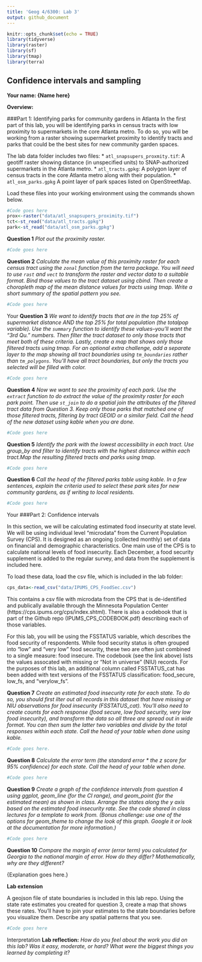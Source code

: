```yaml
---
title: 'Geog 4/6300: Lab 3'
output: github_document
---
```


```r
knitr::opts_chunk$set(echo = TRUE)
library(tidyverse)
library(raster)
library(sf)
library(tmap)
library(terra)
```

## Confidence intervals and sampling

**Your name: {Name here}**

**Overview:**

###Part 1: Identifying parks for community gardens in Atlanta
In the first part of this lab, you will be identifying parks in census tracts with low proximity to supermarkets in the core Atlanta metro. To do so, you will be working from a raster showing supermarket proximity to identify tracts and parks that could be the best sites for new community garden spaces.

The lab data folder includes two files:
* `atl_snapsupers_proxmity.tif`: A geotiff raster showing distance (in unspecified units) to SNAP-authorized supermarkets in the Atlanta metro.
* `atl_tracts.gpkg`: A polygon layer of census tracts in the core Atlanta metro along with their population.
* `atl_osm_parks.gpkg` A point layer of park spaces listed on OpenStreetMap.

Load these files into your working environment using the commands shown below.

```r
#Code goes here
prox<-raster("data/atl_snapsupers_proximity.tif")
tct<-st_read("data/atl_tracts.gpkg")
park<-st_read("data/atl_osm_parks.gpkg") 
```

**Question 1** _Plot out the proximity raster._

```r
#Code goes here
```

**Question 2** _Calculate the mean value of this proximity raster for each census tract using the `zonal` function from the terra package. You will need to use `rast` and `vect` to transform the raster and vector data to a suitable format. Bind those values to the tract dataset using cbind. Then create a choropleth map of the mean distance values for tracts using tmap. Write a short summary of the spatial pattern you see._

```r
#Code goes here
```

{Your response goes here}

**Question 3** _We want to identify tracts that are in the top 25% of supermarket distance AND the top 25% for total population (the totalpop variable). Use the `summary` function to identify these values--you'll want the "3rd Qu." numbers. Then filter the tract dataset to only those tracts that meet both of these criteria. Lastly, create a map that shows only those filtered tracts using tmap. For an optional extra challenge, add a separate layer to the map showing all tract boundaries using `tm_boundaries` rather than `tm_polygons`. You'll have all tract boundaries, but only the tracts you selected will be filled with color._

```r
#Code goes here
```

**Question 4** _Now we want to see the proximity of each park. Use the `extract` function to do extract the value of the proximity raster for each park point. Then use `st_join` to do a spatial join the attributes of the filtered tract data from Question 3. Keep only those parks that matched one of those filtered tracts, filtering by tract GEOID or a similar field. Call the head of the new dataset using kable when you are done._

```r
#Code goes here
```

**Question 5** _Identify the park with the lowest accessibility in each tract. Use group_by and filter to identify tracts with the highest distance within each tract.Map the resulting filtered tracts and parks using tmap._

```r
#Code goes here
```

**Question 6** _Call the head of the filtered parks table using kable. In a few sentences, explain the criteria used to select these park sites for new community gardens, as if writing to local residents._

```r
#Code goes here
```

{Your response goes here}

###Part 2: Confidence intervals

In this section, we will be calculating estimated food insecurity at state level. We will be using individual level “microdata” from the Current Population Survey (CPS). It is designed as an ongoing (collected monthly) set of data on financial and demographic characteristics. One main use of the CPS is to calculate national levels of food insecurity. Each December, a food security supplement is added to the regular survey, and data from the supplement is included here.

To load these data, load the csv file, which is included in the lab folder:

```r
cps_data<-read_csv("data/IPUMS_CPS_FoodSec.csv")
```

This contains a csv file with microdata from the CPS that is de-identified and publically available through the Minnesota Population Center (https://cps.ipums.org/cps/index.shtml). There is also a codebook that is part of the Github repo (IPUMS_CPS_CODEBOOK.pdf) describing each of those variables.

For this lab, you will be using the FSSTATUS variable, which describes the food security of respondents. While food security status is often grouped into “low” and “very low” food security, these two are often just combined to a single measure: food insecure. The codebook (see the link above) lists the values assocated with missing or "Not in universe" (NIU) records. For the purposes of this lab, an additional column called FSSTATUS_cat has been added with text versions of the FSSTATUS classification: food_secure, low_fs, and "verylow_fs".

**Question 7** _Create an estimated food insecurity rate for each state. To do so, you should first ilter out all records in this dataset that have missing or NIU observations for food insecurity (FSSTATUS_cat). You'll also need to create counts for each response (food secure, low food security, very low food insecurity), and transform the data so all three are spread out in wide format. You can then sum the latter two variables and divide by the total responses within each state. Call the head of your table when done using kable._

```r
#Code goes here.
```

**Question 8** _Calculate the error term (the standard error * the z score for 95% confidence) for each state. Call the head of your table when done._

```r
#Code goes here
```

**Question 9** _Create a graph of the confidence intervals from question 4 using ggplot, geom_line (for the CI range), and geom_point (for the estimated mean) as shown in class. Arrange the states along the y axis based on the estimated food insecurity rate. See the code shared in class lectures for a template to work from. (Bonus challenge: use one of the options for geom_theme to change the look of this graph. Google it or look at the documentation for more information.)_

```r
#Code goes here
```

**Question 10** _Compare the margin of error (error term) you calculated for Georgia to the national margin of error. How do they differ? Mathematically, why are they different?_

{Explanation goes here.}

**Lab extension**

A geojson file of state boundaries is included in this lab repo. Using the state rate estimates you created for question 3, create a map that shows these rates. You'll have to join your estimates to the state boundaries before you visualize them. Describe any spatial patterns that you see.

```r
#Code goes here
```

{Interpretation goes here.}


**Lab reflection:** _How do you feel about the work you did on this lab? Was it easy, moderate, or hard? What were the biggest things you learned by completing it?_

